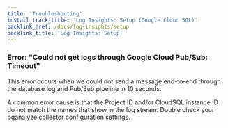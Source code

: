 ```yaml
---
title: 'Troubleshooting'
install_track_title: 'Log Insights: Setup (Google Cloud SQL)'
backlink_href: /docs/log-insights/setup
backlink_title: 'Log Insights: Setup'
---
```


### Error: "Could not get logs through Google Cloud Pub/Sub: Timeout"

This error occurs when we could not send a message end-to-end through the
database log and Pub/Sub pipeline in 10 seconds.

A common error cause is that the Project ID and/or CloudSQL instance ID do not
match the names that show in the log stream. Double check your pganalyze
collector configuration settings.
